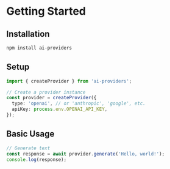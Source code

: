 # Getting Started

## Installation

```bash
npm install ai-providers
```

## Setup

```typescript
import { createProvider } from 'ai-providers';

// Create a provider instance
const provider = createProvider({
  type: 'openai', // or 'anthropic', 'google', etc.
  apiKey: process.env.OPENAI_API_KEY,
});
```

## Basic Usage

```typescript
// Generate text
const response = await provider.generate('Hello, world!');
console.log(response);
```
